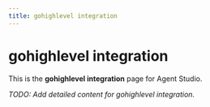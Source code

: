 ```yaml
---
title: gohighlevel integration
---
```


# gohighlevel integration

This is the **gohighlevel integration** page for Agent Studio.

_TODO: Add detailed content for gohighlevel integration._
